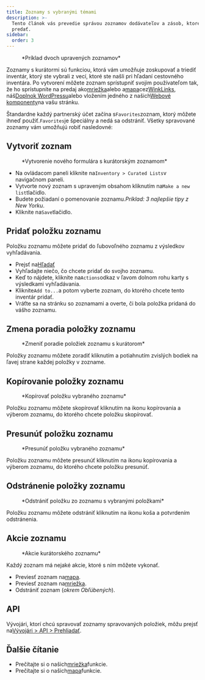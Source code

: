 ```yaml
---
title: Zoznamy s vybranými témami
description: >-
  Tento článok vás prevedie správou zoznamov dodávateľov a zásob, ktoré chcete
  predať.
sidebar:
  order: 3
---
```


<figure>
  <CloudinaryImage width="700" height="225" resize="scale" quality="best" alt="Zoznamy s vybranými témami" src="academy/curated-lists" errorImage="noimage_opaque_nyrtl0.png" />

  <figcaption>*Príklad dvoch upravených zoznamov*</figcaption>
</figure>


Zoznamy s kurátormi sú funkciou, ktorá vám umožňuje zoskupovať a triediť inventár, ktorý ste vybrali z vecí, ktoré ste našli pri hľadaní cestovného inventára. Po vytvorení môžete zoznam sprístupniť svojim používateľom tak, že ho sprístupníte na predaj ako[mriežka](/studio/grids)alebo a[mapa](/studio/maps)cez[WinkLinks](/link-manager/wink-links), náš[Doplnok WordPressu](/developers/wordpress/)alebo vložením jedného z našich[Webové komponenty](/developers/web-components)na vašu stránku.

Štandardne každý partnerský účet začína s`Favorites`zoznam, ktorý môžete ihneď použiť.`Favorites`je špeciálny a nedá sa odstrániť.
Všetky spravované zoznamy vám umožňujú robiť nasledovné:

## Vytvoriť zoznam

<figure>
  <CloudinaryImage width="350" height="219" resize="scale" quality="best" alt="Vytvoriť zoznam s vybranými témami" src="academy/create-curated-list" errorImage="noimage_opaque_nyrtl0.png" />

  <figcaption>*Vytvorenie nového formulára s kurátorským zoznamom*</figcaption>
</figure>


* Na ovládacom paneli kliknite na`Inventory > Curated Lists`v navigačnom paneli.
* Vytvorte nový zoznam s upraveným obsahom kliknutím na`Make a new list`tlačidlo.
* Budete požiadaní o pomenovanie zoznamu.*Príklad: 3 najlepšie tipy z New Yorku*.
* Kliknite na`Save`tlačidlo.

## Pridať položku zoznamu

Položku zoznamu môžete pridať do ľubovoľného zoznamu z výsledkov vyhľadávania.

* Prejsť na[Hľadať](/studio/search)
* Vyhľadajte niečo, čo chcete pridať do svojho zoznamu.
* Keď to nájdete, kliknite na`Actions`odkaz v ľavom dolnom rohu karty s výsledkami vyhľadávania.
* Kliknite`Add to...`a potom vyberte zoznam, do ktorého chcete tento inventár pridať.
* Vráťte sa na stránku so zoznamami a overte, či bola položka pridaná do vášho zoznamu.

## Zmena poradia položky zoznamu

<figure>
  <CloudinaryImage width="350" height="183" resize="scale" quality="best" alt="Zmeniť poradie položiek zoznamu s kurátorom" src="academy/reorder-curated-list" errorImage="noimage_opaque_nyrtl0.png" />

  <figcaption>*Zmeniť poradie položiek zoznamu s kurátorom*</figcaption>
</figure>


Položky zoznamu môžete zoradiť kliknutím a potiahnutím zvislých bodiek na ľavej strane každej položky v zozname.

## Kopírovanie položky zoznamu

<figure>
  <CloudinaryImage width="450" height="178" resize="scale" quality="best" alt="Kopírovať do položky kurátorského zoznamu" src="academy/copy-to-curated-list" errorImage="noimage_opaque_nyrtl0.png" />

  <figcaption>*Kopírovať položku vybraného zoznamu*</figcaption>
</figure>


Položku zoznamu môžete skopírovať kliknutím na ikonu kopírovania a výberom zoznamu, do ktorého chcete položku skopírovať.

## Presunúť položku zoznamu

<figure>
  <CloudinaryImage width="450" height="173" resize="scale" quality="best" alt="Presunúť položku vybraného zoznamu" src="academy/move-to-curated-list" errorImage="noimage_opaque_nyrtl0.png" />

  <figcaption>*Presunúť položku vybraného zoznamu*</figcaption>
</figure>


Položku zoznamu môžete presunúť kliknutím na ikonu kopírovania a výberom zoznamu, do ktorého chcete položku presunúť.

## Odstránenie položky zoznamu

<figure>
  <CloudinaryImage width="350" height="216" resize="scale" quality="best" alt="Odstrániť položku zo zoznamu s vybranými položkami" src="academy/remove-curated-list-item" errorImage="noimage_opaque_nyrtl0.png" />

  <figcaption>*Odstrániť položku zo zoznamu s vybranými položkami*</figcaption>
</figure>


Položku zoznamu môžete odstrániť kliknutím na ikonu koša a potvrdením odstránenia.

## Akcie zoznamu

<figure>
  <CloudinaryImage width="350" height="183" resize="scale" quality="best" alt="Akcie kurátorského zoznamu" src="academy/curated-list-actions" errorImage="noimage_opaque_nyrtl0.png" />

  <figcaption>*Akcie kurátorského zoznamu*</figcaption>
</figure>


Každý zoznam má nejaké akcie, ktoré s ním môžete vykonať.

* Previesť zoznam na[mapa](/studio/maps).
* Previesť zoznam na[mriežka](/studio/grids).
* Odstrániť zoznam (*okrem Obľúbených*).

## API

Vývojári, ktorí chcú spravovať zoznamy spravovaných položiek, môžu prejsť na[Vývojári > API > Prehliadať](/developers/apis/#browse-api).

## Ďalšie čítanie

* Prečítajte si o našich[mriežka](/studio/grids)funkcie.
* Prečítajte si o našich[mapa](/studio/maps)funkcie.

